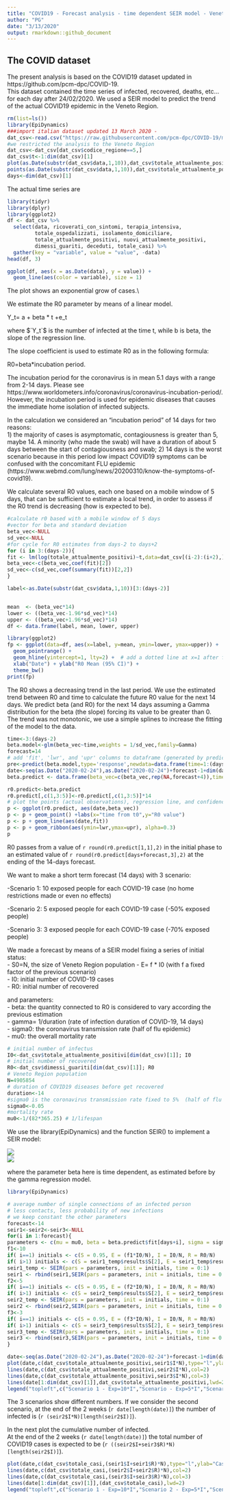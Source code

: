 ```yaml
---
title: "COVID19 - Forecast analysis - time dependent SEIR model - Veneto"
author: "PG"
date: "3/13/2020"
output: rmarkdown::github_document
---
```


## The COVID dataset

The present analysis is based on the COVID19 dataset updated in https://github.com/pcm-dpc/COVID-19.  
This dataset contained the time series of infected, recovered, deaths, etc...for each day after 24/02/2020.
We used a SEIR model to predict the trend of the actual COVID19 epidemic in the Veneto Region.  


```r
rm(list=ls())
library(EpiDynamics)
###import italian dataset updated 13 March 2020 - 
dat_csv<-read.csv("https://raw.githubusercontent.com/pcm-dpc/COVID-19/master/dati-regioni/dpc-covid19-ita-regioni.csv",header=T)
#we restricted the analysis to the Veneto Region
dat_csv<-dat_csv[dat_csv$codice_regione==5,]
dat_csv$t<-1:dim(dat_csv)[1]
plot(as.Date(substr(dat_csv$data,1,10)),dat_csv$totale_attualmente_positivi,ylab=" Infected",xlab="Date",type="l")
points(as.Date(substr(dat_csv$data,1,10)),dat_csv$totale_attualmente_positivi)
days<-dim(dat_csv)[1]
```



The actual time series are

```r
library(tidyr)
library(dplyr)
library(ggplot2)
df <- dat_csv %>%
  select(data, ricoverati_con_sintomi, terapia_intensiva, 
         totale_ospedalizzati, isolamento_domiciliare, 
         totale_attualmente_positivi, nuovi_attualmente_positivi, 
         dimessi_guariti, deceduti, totale_casi) %>%
  gather(key = "variable", value = "value", -data)
head(df, 3)

ggplot(df, aes(x = as.Date(data), y = value)) + 
  geom_line(aes(color = variable), size = 1) 
```
  

The plot shows an exponential grow of cases.\\

We estimate the R0 parameter by means of a linear model.   

Y_t= a + beta * t +e_t   

where $`Y_t`$ is the number of infected at the time t, while b is beta, the slope of the regression line.  

The slope coefficient is used to estimate R0 as in the following formula:

R0=beta*incubation period.  

The incubation period for the coronavirus is in mean 5.1 days with a range from 2-14 days. Please see https://www.worldometers.info/coronavirus/coronavirus-incubation-period/. However, the incubation period is used for epidemic diseases that causes the immediate home isolation of infected subjects.  

In the calculation we considered an "incubation period" of 14 days for two reasons:  
1) the majority of cases is asymptomatic, contagiousness is greater than 5, maybe 14. A minority (who made the swab) will have a duration of about 5 days between the start of contagiousness and swab; 
2) 14 days is the worst scenario because in this period low impact COVID19 symptoms can be confused with the concomitant FLU epidemic (https://www.webmd.com/lung/news/20200310/know-the-symptoms-of-covid19).  

We calculate several R0 values, each one based on a mobile window of 5 days, that can be sufficient to estimate a local trend, in order to assess if the R0 trend is decreasing (how is expected to be).

```r
#calculate r0 based with a mobile window of 5 days
#vector for beta and standard deviation
beta_vec<-NULL
sd_vec<-NULL
#for cycle for R0 estimates from days-2 to days+2
for (i in 3:(days-2)){
fit <- lm(log(totale_attualmente_positivi)~t,data=dat_csv[(i-2):(i+2),])
beta_vec<-c(beta_vec,coef(fit)[2])
sd_vec<-c(sd_vec,coef(summary(fit))[2,2])
}

label<-as.Date(substr(dat_csv$data,1,10))[3:(days-2)]


mean  <- (beta_vec*14)
lower <- ((beta_vec-1.96*sd_vec)*14)
upper <- ((beta_vec+1.96*sd_vec)*14)
df <- data.frame(label, mean, lower, upper)

library(ggplot2)
fp <- ggplot(data=df, aes(x=label, y=mean, ymin=lower, ymax=upper)) +
  geom_pointrange() +
  geom_hline(yintercept=1, lty=2) +  # add a dotted line at x=1 after flip
  xlab("Date") + ylab("R0 Mean (95% CI)") +
  theme_bw() 
print(fp)

```


The R0 shows a decreasing trend in the last period. We use the estimated trend between R0 and time to calculate the future R0 value for the next 14 days. 
We predict beta (and R0) for the next 14 days assuming a Gamma distribution for the beta (the slope) forcing its value to be greater than 0. The trend was not monotonic, we use a simple splines to increase the fitting of the model to the data.
```r
time<-3:(days-2)
beta.model<-glm(beta_vec~time,weights = 1/sd_vec,family=Gamma)
forecast=14
# add 'fit', 'lwr', and 'upr' columns to dataframe (generated by predict)
pre<-predict(beta.model,type='response',newdata=data.frame(time=1:(days+forecast)),se.fit=TRUE)
date<-seq(as.Date("2020-02-24"),as.Date("2020-02-24")+forecast-1+dim(dat_csv)[1],1)
beta.predict <- data.frame(beta_vec=c(beta_vec,rep(NA,forecast+4)),time=date,fit=pre$fit,lwr=pre$fit-1*1.96*pre$se.fit,upr=pre$fit+1*1.96*pre$se.fit)

r0.predict<-beta.predict
r0.predict[,c(1,3:5)]<-r0.predict[,c(1,3:5)]*14
# plot the points (actual observations), regression line, and confidence interval
p <- ggplot(r0.predict, aes(date,beta_vec))
p <- p + geom_point() +labs(x="time from t0",y="R0 value") 
p <- p + geom_line(aes(date,fit))
p <- p + geom_ribbon(aes(ymin=lwr,ymax=upr), alpha=0.3)
p
```   

R0 passes from a value of `r round(r0.predict[1,1],2)`   in the initial phase to an  estimated value of `r round(r0.predict[days+forecast,3],2)` at the ending of the 14-days forecast.  

We want to make a short term forecast (14 days) with 3 scenario:   

-Scenario 1: 10 exposed people for each COVID-19 case (no home restrictions made or even no effects)  

-Scenario 2: 5 exposed people for each COVID-19 case (-50% exposed people)  

-Scenario 3: 3 exposed people for each COVID-19 case  (-70% exposed people)

We made a forecast by means of a SEIR model fixing a series of initial status:  
- S0=N, the size of Veneto Region population 
- E= f * I0 (with f a fixed factor of the previous scenario)  
- I0: initial number of COVID-19 cases  
- R0: initial number of recovered   
  
and parameters:  
- beta: the quantity connected to R0 is considered to vary according the previous estimation  
- gamma= 1/duration (rate of infection duration of COVID-19, 14 days)  
- sigma0: the coronavirus transmission rate (half of flu epidemic)   
- mu0: the overall mortality rate    

```r
# initial number of infectus
I0<-dat_csv$totale_attualmente_positivi[dim(dat_csv)[1]]; I0
# initial number of recovered
R0<-dat_csv$dimessi_guariti[dim(dat_csv)[1]]; R0
# Veneto Region population
N=4905854
# duration of COVID19 diseases before get recovered
duration<-14
#sigma0 is the coronavirus transmission rate fixed to 5%  (half of flu epidemic)
sigma0<-0.05
#mortality rate 
mu0<-1/(82*365.25) # 1/lifespan
```
We use the library(EpiDynamics) and the function SEIR() to implement a SEIR model:  

<img src="http://www.public.asu.edu/~hnesse/classes/seireqn.png"/>  
<img src="https://upload.wikimedia.org/wikipedia/commons/3/3d/SEIR.PNG"/>  


where the parameter beta here is time dependent, as estimated before by the gamma regression model.
```r
library(EpiDynamics)

# average number of single connections of an infected person
# less contacts, less probability of new infections
# we keep constant the other parameters
forecast<-14
seir1<-seir2<-seir3<-NULL
for(i in 1:forecast){
parameters <- c(mu = mu0, beta = beta.predict$fit[days+i], sigma = sigma0, gamma = 1/duration)
f1<-10
if( i==1) initials <- c(S = 0.95, E = (f1*I0/N), I = I0/N, R = R0/N)
if( i>1) initials <- c(S = seir1_temp$results$S[2], E = seir1_temp$results$E[2], I =seir1_temp$results$I[2], R = seir1_temp$results$R[2])
seir1_temp <- SEIR(pars = parameters, init = initials, time = 0:1)
seir1 <- rbind(seir1,SEIR(pars = parameters, init = initials, time = 0:1)$results[2,])
f2<-5
if( i==1) initials <- c(S = 0.95, E = (f2*I0/N), I = I0/N, R = R0/N)
if( i>1) initials <- c(S = seir2_temp$results$S[2], E = seir2_temp$results$E[2], I =seir2_temp$results$I[2], R = seir2_temp$results$R[2])
seir2_temp <- SEIR(pars = parameters, init = initials, time = 0:1)
seir2 <- rbind(seir2,SEIR(pars = parameters, init = initials, time = 0:1)$results[2,])
f3<-3
if( i==1) initials <- c(S = 0.95, E = (f3*I0/N), I = I0/N, R = R0/N)
if( i>1) initials <- c(S = seir3_temp$results$S[2], E = seir3_temp$results$E[2], I =seir3_temp$results$I[2], R = seir3_temp$results$R[2])
seir3_temp <- SEIR(pars = parameters, init = initials, time = 0:1)
seir3 <- rbind(seir3,SEIR(pars = parameters, init = initials, time = 0:1)$results[2,])
}

date<-seq(as.Date("2020-02-24"),as.Date("2020-02-24")+forecast-1+dim(dat_csv)[1],1)
plot(date,c(dat_csv$totale_attualmente_positivi,seir1$I*N),type="l",ylab="Cases",xlab="time",main="Infected")
lines(date,c(dat_csv$totale_attualmente_positivi,seir2$I*N),col=2)
lines(date,c(dat_csv$totale_attualmente_positivi,seir3$I*N),col=3)
lines(date[1:dim(dat_csv)[1]],dat_csv$totale_attualmente_positivi,lwd=2)
legend("topleft",c("Scenario 1 - Exp=10*I","Scenario - Exp=5*I","Scenario - Exp=3*I"),lty=1,col=1:3)
```  

The 3 scenarios show different numbers. 
If we consider the second scenario, at the end of the 2 weeks (`r date[length(date)]`) the number of infected is  (`r (seir2$I*N)[length(seir2$I)]`).  

In the next plot the cumulative number of infected.  
At the end of the 2 weeks (`r date[length(date)]`) the total number of COVID19 cases is expected to be  (`r ((seir2$I+seir3$R)*N)[length(seir2$I)]`).  

```r

plot(date,c(dat_csv$totale_casi,(seir1$I+seir1$R)*N),type="l",ylab="Cases",xlab="time",main="Cumulative Infected")
lines(date,c(dat_csv$totale_casi,(seir2$I+seir2$R)*N),col=2)
lines(date,c(dat_csv$totale_casi,(seir3$I+seir3$R)*N),col=3)
lines(date[1:dim(dat_csv)[1]],(dat_csv$totale_casi),lwd=2)
legend("topleft",c("Scenario 1 - Exp=10*I","Scenario 2 - Exp=5*I","Scenario 3 - Exp=3*I"),lty=1,col=1:3)
```



